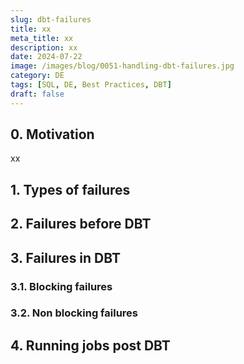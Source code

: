 ```yaml
---
slug: dbt-failures
title: xx
meta_title: xx
description: xx
date: 2024-07-22
image: /images/blog/0051-handling-dbt-failures.jpg
category: DE
tags: [SQL, DE, Best Practices, DBT]
draft: false
---
```


## 0. Motivation

xx

## 1. Types of failures

## 2. Failures before DBT

## 3. Failures in DBT

### 3.1. Blocking failures

### 3.2. Non blocking failures


<FancyLink linkText="DBT tags | Other resource types" url="https://docs.getdbt.com/reference/resource-configs/tags#other-resource-types"/>

<FancyLink linkText="Running DBT with AWS ECS (Fargate) | 8.2. DBT run results" url="https://villoro.com/blog/running-dbt-with-aws-ecs-fargate/#82-dbt-run-results" dark="true"/>



## 4. Running jobs post DBT
